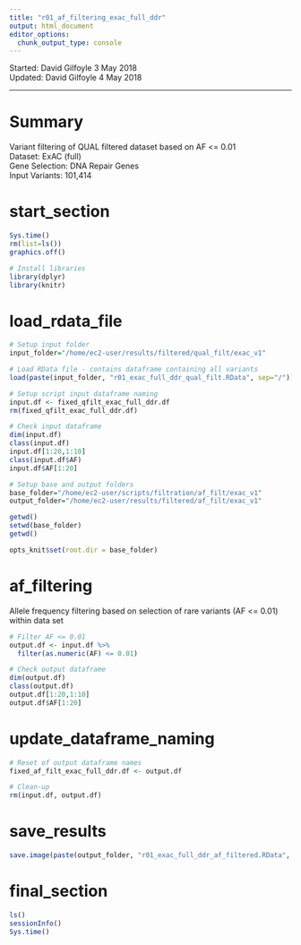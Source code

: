 ```yaml
---
title: "r01_af_filtering_exac_full_ddr"
output: html_document
editor_options: 
  chunk_output_type: console
---
```


Started: David Gilfoyle 3 May 2018  
Updated: David Gilfoyle 4 May 2018

---

# Summary

Variant filtering of QUAL filtered dataset based on AF <= 0.01  
Dataset: ExAC (full)  
Gene Selection: DNA Repair Genes  
Input Variants: 101,414

# start_section

```r

Sys.time()
rm(list=ls())
graphics.off()

# Install libraries
library(dplyr)
library(knitr)

```

# load_rdata_file

```r

# Setup input folder
input_folder="/home/ec2-user/results/filtered/qual_filt/exac_v1"

# Load RData file - contains dataframe containing all variants
load(paste(input_folder, "r01_exac_full_ddr_qual_filt.RData", sep="/"))

# Setup script input dataframe naming
input.df <- fixed_qfilt_exac_full_ddr.df
rm(fixed_qfilt_exac_full_ddr.df)

# Check input dataframe
dim(input.df)
class(input.df)
input.df[1:20,1:10]
class(input.df$AF)
input.df$AF[1:20]

# Setup base and output folders
base_folder="/home/ec2-user/scripts/filtration/af_filt/exac_v1"
output_folder="/home/ec2-user/results/filtered/af_filt/exac_v1"

getwd()
setwd(base_folder)
getwd()

opts_knit$set(root.dir = base_folder)

```

# af_filtering

Allele frequency filtering based on selection of rare variants (AF <= 0.01) within data set

```r

# Filter AF <= 0.01
output.df <- input.df %>% 
  filter(as.numeric(AF) <= 0.01)

# Check output dataframe
dim(output.df)
class(output.df)
output.df[1:20,1:10]
output.df$AF[1:20]

```

# update_dataframe_naming

```r

# Reset of output dataframe names
fixed_af_filt_exac_full_ddr.df <- output.df

# Clean-up
rm(input.df, output.df)

```

# save_results

```r

save.image(paste(output_folder, "r01_exac_full_ddr_af_filtered.RData", sep="/"))

```

# final_section

```r

ls()
sessionInfo()
Sys.time()

```

